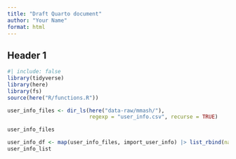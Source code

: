 ```yaml
---
title: "Draft Quarto document"
author: "Your Name"
format: html
---
```


## Header 1

```r
#| include: false
library(tidyverse)
library(here)
library(fs)
source(here("R/functions.R"))
```

```r
user_info_files <- dir_ls(here("data-raw/mmash/"),
                          regexp = "user_info.csv", recurse = TRUE)

user_info_files
```

```r
user_info_df <- map(user_info_files, import_user_info) |> list_rbind(names_to = "file_path_id")
user_info_list
```




